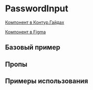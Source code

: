 
<Meta of={PasswordInputStories} />

# PasswordInput

[Компонент в Контур.Гайдах](https://guides.kontur.ru/components/input-fields/password/)

[Компонент в Figma](https://www.figma.com/file/87ScqxPzJpF9DcVBNYWOjM/%E2%9A%A1-Kontur-UI-Modern-Layout?node-id=203%3A1602)

<Description />

## Базовый пример

<Primary />

## Пропы

<Controls />

## Примеры использования

<Stories title="" includePrimary={false} />
